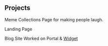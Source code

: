 ## Projects

<ProjectCard title="Meme Collection Page" link="https://memecollections.netlify.app" bg="linear-gradient(to right, #D4145A 0%, #FBB03B 100%)">
Meme Collections Page for making people laugh.
</ProjectCard>

<ProjectCard title="Landing Page" link="https://landing-page2.supportgenie.io" bg="linear-gradient(to right, #662D8C 0%, #ED1E79
 100%)">
Landing Page
</ProjectCard>

<ProjectCard title="Blog Site" link="https://blog.supportgenie.io" bg="linear-gradient(to right, #009245 0%, #FCEE21 100%)">
Blog Site
</ProjectCard>

<ProjectCard title="Portal & Widget" link="https://test-portal.supportgenie.io" bg="linear-gradient(to right, #D585FF 0%,#00FFEE 100%)">
Worked on Portal & <a href="https://test-widget.supportgenie.io">Widget</a> 
</ProjectCard>